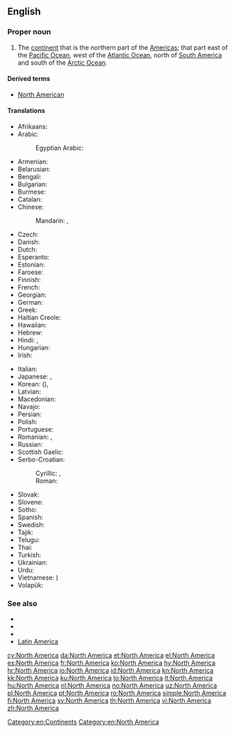 ==English==
{{wikipedia}}

===Proper noun===
{{en-proper noun|head=[[North]] [[America]]}}

# The [[continent]] that is the northern part of the [[Americas]]; that part east of the [[Pacific Ocean]], west of the [[Atlantic Ocean]], north of [[South America]] and south of the [[Arctic Ocean]].

====Derived terms====
*[[North American]]

====Translations====
{{trans-top|continent}}
* Afrikaans: {{t|af|Noord-Amerika}}
* Arabic: {{t|ar|أمريكا الشمالية|f|tr='amriika al-shamaalíyya|sc=Arab}}
*: Egyptian Arabic: {{t|arz|أمريكا الشمالية|f|tr=ʔamrika e-šamaleya|sc=Arab}}
* Armenian: {{t|hy|Հյուսիսային Ամերիկա|tr=Hyusisayin Amerika}}
* Belarusian: {{t|be|Паўночная Амерыка|f|tr=Paŭnóčnaja Améryka|sc=Cyrl}}
* Bengali: {{t+|bn|উত্তর আমেরিকা|sc=Beng}}
* Bulgarian: {{t|bg|Северна Америка|f|tr=Séverna Amérika|sc=Cyrl}}
* Burmese: {{t|my|မြောက်အမေရိက|tr=myauk-ămeri.ka.|sc=Mymr}}
* Catalan: {{t|ca|Amèrica del Nord|f}}
* Chinese:
*: Mandarin: {{t+|cmn|北美|tr=[[Běi Měi]]|sc=Hani}}, {{t+|cmn|北美洲|tr=[[Běi Měizhōu]]|sc=Hani}}
* Czech: {{t+|cs|Severní Amerika|f}}
* Danish: {{t+|da|Nordamerika}}
* Dutch: {{t+|nl|Noord-Amerika|n}}
* Esperanto: {{t+|eo|Nordameriko}}
* Estonian: {{t|et|Põhja-Ameerika}}
* Faroese: {{t|fo|Norðuramerika|f|n}}
* Finnish: {{t+|fi|Pohjois-Amerikka}}
* French: {{t+|fr|Amérique du Nord|f}}
* Georgian: {{t|ka|ჩრდილოეთი ამერიკა|sc=Geor}}
* German: {{t+|de|Nordamerika|n}}
* Greek: {{t+|el|Βόρεια Αμερική|f|tr=Vória Amerikí}}
* Haitian Creole: {{t|ht|Amerik dinò}}
* Hawaiian: {{t|haw|ʻAmelika ʻĀkau}}
* Hebrew: {{t|he|אמריקה הצפונית|sc=Hebr}}
* Hindi: {{t+|hi|उत्तर अमेरिका|tr=uttar amērikā|sc=Deva}}, {{t|hi|उत्तर अमरीका|tr=uttar amērikā|sc=Deva}}
* Hungarian: {{t+|hu|Észak-Amerika}}
* Irish: {{t|ga|Meiriceá Thuaidh|m}}
{{trans-mid}}
* Italian: {{t|it|America del Nord|f}}
* Japanese: {{t|ja|北アメリカ|tr=Kita-Amerika|sc=Jpan}}, {{t|ja|北米|tr=ほくべい, Hoku-Bei|sc=Jpan}}
* Korean: {{t|ko|북미|tr=Bukmi|sc=Kore}} ({{t+|ko|北美|sc=Kore}}), {{t+|ko|북아메리카|tr=Buk-Amerika|sc=Kore}}
* Latvian: {{t|lv|Ziemeļamerika|f}}
* Macedonian: {{t|mk|Северна Америка|f|tr=Séverna Amérika}}
* Navajo: {{t|nv|Náhookǫsjí Kéyah dah siʼánígíí}}
* Persian: {{t|fa|آمریکای شمالی|tr=Âmrikâ-ye Šomâli}}
* Polish: {{t+|pl|Ameryka Północna|f}}
* Portuguese: {{t+|pt|América do Norte|f}}
* Romanian: {{t+|ro|America de Nord|f}}, {{t|ro|Nord-America|f}}
* Russian: {{t+|ru|Северная Америка|f|tr=Sévernaja Amérika}}
* Scottish Gaelic: {{t|gd|Aimeireaga-a-Tuath|f}}
* Serbo-Croatian:
*: Cyrillic: {{t|sh|Сје̏ве̄рна̄ Амѐрика|f|sc=Cyrl}}, {{t|sh|Се̏ве̄рна̄ Амѐрика|f|sc=Cyrl}}
*: Roman: {{t|sh|Sjȅvērnā Amèrika|f}} {{t|sh|Sȅvērnā Amèrika|f}}
* Slovak: {{t|sk|Severná Amerika|f}}
* Slovene: {{t|sl|Severna Amerika|f}}
* Sotho: {{t|st|Amerika Leboya}}
* Spanish: {{t+|es|América del Norte|f}}
* Swedish: {{t+|sv|Nordamerika}}
* Tajik: {{t|tg|Амрикои Шимолӣ|tr=Amriko-yi Šimolī}}
* Telugu: {{t+|te|ఉత్తర అమెరికా}}
* Thai: {{t|th|อเมริกาเหนือ|tr=àmayrígaa-nĕua|sc=Thai}}
* Turkish: {{t+|tr|Kuzey Amerika}}
* Ukrainian: {{t|uk|Північна Америка|f|tr=Pivníčna Améryka|sc=Cyrl}}
* Urdu: {{t|ur|شمالی امریکہ}}
* Vietnamese: {{t+|vi|Bắc Mỹ}} {{t|vi|北美}})
* Volapük: {{t+|vo|Nolüda-Merop}}
{{trans-bottom}}

===See also===
* {{list:continents/en}}
* {{list:countries of North America/en}}
* {{list:territories of North America/en}}
* [[Latin America]]

[[Category:en:Continents]]
[[Category:en:North America]]

[[cy:North America]]
[[da:North America]]
[[et:North America]]
[[el:North America]]
[[es:North America]]
[[fr:North America]]
[[ko:North America]]
[[hy:North America]]
[[hr:North America]]
[[io:North America]]
[[id:North America]]
[[kn:North America]]
[[kk:North America]]
[[ku:North America]]
[[lo:North America]]
[[lt:North America]]
[[hu:North America]]
[[nl:North America]]
[[no:North America]]
[[uz:North America]]
[[pl:North America]]
[[pt:North America]]
[[ro:North America]]
[[simple:North America]]
[[fi:North America]]
[[sv:North America]]
[[th:North America]]
[[vi:North America]]
[[zh:North America]]